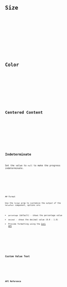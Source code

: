 






<Preview client:load>
	<Fragment slot="preview">
		<Default client:visible />
	</Fragment>
	<Fragment slot="code">
		<Code code={DefaultRaw} lang="svelte" />
	</Fragment>
</Preview>

## Size

<Preview client:load>
	<Fragment slot="preview">
		<Size client:visible />
	</Fragment>
	<Fragment slot="code">
		<Code code={SizeRaw} lang="svelte" />
	</Fragment>
</Preview>

## Color

<Preview client:load>
	<Fragment slot="preview">
		<Color client:visible />
	</Fragment>
	<Fragment slot="code">
		<Code code={ColorRaw} lang="svelte" />
	</Fragment>
</Preview>

## Centered Content

<Preview client:load>
	<Fragment slot="preview">
		<CenteredContent client:visible />
	</Fragment>
	<Fragment slot="code">
		<Code code={CenteredContentRaw} lang="svelte" />
	</Fragment>
</Preview>

## Indeterminate

Set the value to `null` to make the progress indeterminate.

<Preview client:load>
	<Fragment slot="preview">
		<Indeterminate client:visible />
	</Fragment>
	<Fragment slot="code">
		<Code code={IndeterminateRaw} lang="svelte" />
	</Fragment>
</Preview>
## Format

Use the `format` prop to customize the output of the `ValueText` component, options are:

- `percentage` (default) - shows the percentage value
- `decimal` - shows the decimal value (0.0 - 1.0)
- Provide formatting using the [Intl API](https://developer.mozilla.org/en-US/docs/Web/JavaScript/Reference/Global_Objects/Intl)

<Preview client:load>
	<Fragment slot="preview">
		<Format client:visible />
	</Fragment>
	<Fragment slot="code">
		<Code code={FormatRaw} lang="svelte" />
	</Fragment>
</Preview>

## Custom Value Text

<Preview client:load>
	<Fragment slot="preview">
		<CustomValueText client:visible />
	</Fragment>
	<Fragment slot="code">
		<Code code={CustomValueTextRaw} lang="svelte" />
	</Fragment>
</Preview>

## API Reference

<ApiTable component="progress" />
